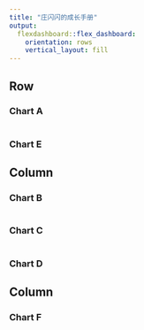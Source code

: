 ```yaml
---
title: "庄闪闪的成长手册"
output: 
  flexdashboard::flex_dashboard:
    orientation: rows
    vertical_layout: fill
---
```



Row {data-width=450}
-----------------------------------------------------------------------

### Chart A

```r

```

### Chart E


Column {data-width=350}
-----------------------------------------------------------------------

### Chart B

```r

```

### Chart C

```r

```

### Chart D 

Column {data-width=350}
-----------------------------------------------------------------------

### Chart F
